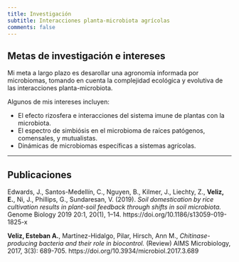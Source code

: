 ```yaml
---
title: Investigación
subtitle: Interacciones planta-microbiota agrícolas 
comments: false
---
```

## Metas de investigación e intereses
Mi meta a largo plazo es desarollar una agronomía informada por microbiomas, tomando en cuenta la complejidad ecológica y evolutiva de las interacciones planta-microbiota.

Algunos de mis intereses incluyen:

- El efecto rizosfera e interacciones del sistema imune de plantas con la microbiota.  
- El espectro de simbiósis en el microbioma de raíces patógenos, comensales, y mutualistas.  
- Dinámicas de microbiomas específicas a sistemas agrícolas.

---

## Publicaciones 
Edwards, J., Santos-Medellín, C., Nguyen, B., Kilmer, J., Liechty, Z., **Veliz, E.**, Ni, J., Phillips, G.,  Sundaresan, V. (2019). *Soil domestication by rice cultivation results in plant-soil feedback through shifts in soil microbiota.* Genome Biology 2019 20:1, 20(1), 1–14. https://doi.org/10.1186/s13059-019-1825-x  

**Veliz, Esteban A.**, Martínez-Hidalgo, Pilar, Hirsch, Ann M., *Chitinase-producing bacteria and their role in biocontrol.* (Review) AIMS Microbiology, 2017, 3(3): 689-705. https://doi.org/10.3934/microbiol.2017.3.689 
